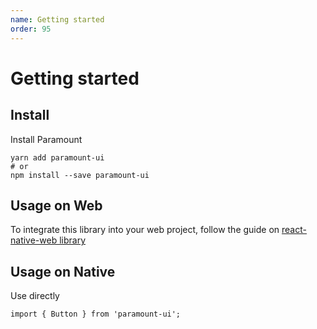 ```yaml
---
name: Getting started
order: 95
---
```


# Getting started

## Install

Install Paramount

```
yarn add paramount-ui
# or
npm install --save paramount-ui
```

## Usage on Web

To integrate this library into your web project, follow the guide on [react-native-web library](https://github.com/necolas/react-native-web)

## Usage on Native

Use directly

```
import { Button } from 'paramount-ui';
```
